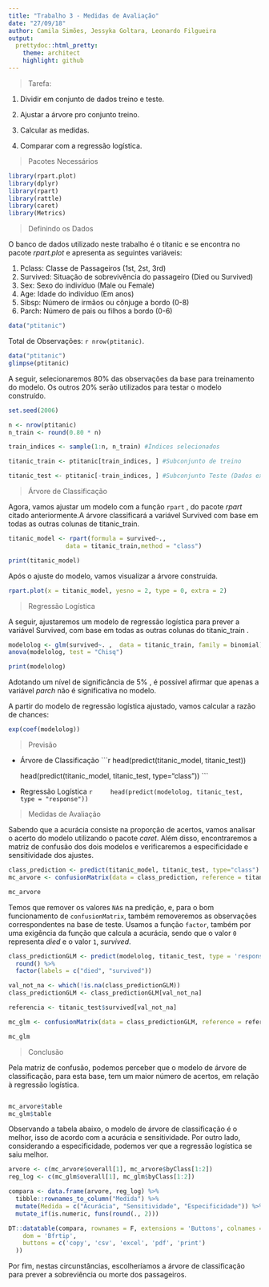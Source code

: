 ```yaml
---
title: "Trabalho 3 - Medidas de Avaliação"
date: "27/09/18"
author: Camila Simões, Jessyka Goltara, Leonardo Filgueira
output:
  prettydoc::html_pretty:
    theme: architect
    highlight: github
---
```


<style>
  .col2 {
    columns: 2 200px;         /* number of columns and width in pixels*/
    -webkit-columns: 2 200px; /* chrome, safari */
    -moz-columns: 2 200px;    /* firefox */
  }
</style>

> Tarefa:

1. Dividir em conjunto de dados treino e teste.

2. Ajustar a árvore pro conjunto treino.

3. Calcular as medidas.

4. Comparar com a regressão logística.

> Pacotes Necessários 

```r
library(rpart.plot) 
library(dplyr) 
library(rpart) 
library(rattle)
library(caret)
library(Metrics)
```

> Definindo os Dados

O banco de dados utilizado neste trabalho é o titanic e se encontra no pacote _rpart.plot_ e apresenta as seguintes variáveis:

1. Pclass:   Classe de Passageiros (1st, 2st, 3rd)
2. Survived: Situação de sobrevivência do passageiro (Died ou Survived)
3. Sex:      Sexo do indivíduo (Male ou Female)
4. Age:      Idade do indivíduo (Em anos)
5. Sibsp:    Número de irmãos ou cônjuge a bordo (0-8)
6. Parch:    Número de pais ou filhos a bordo (0-6)

```r
data("ptitanic")
```


Total de Observações: `r nrow(ptitanic)`.

```r
data("ptitanic")  
glimpse(ptitanic)

```


A seguir, selecionaremos $80\%$ das observações da base para treinamento do modelo. Os outros $20\%$ serão utilizados para testar o modelo construído. 

```r
set.seed(2006)

n <- nrow(ptitanic)
n_train <- round(0.80 * n)

train_indices <- sample(1:n, n_train) #Índices selecionados

titanic_train <- ptitanic[train_indices, ] #Subconjunto de treino

titanic_test <- ptitanic[-train_indices, ] #Subconjunto Teste (Dados excluindo o treino)
```

> Árvore de Classificação 

Agora, vamos ajustar um modelo com a função `rpart` , do pacote _rpart_ citado anteriormente.A árvore classificará a variável Survived com base em todas as outras colunas de titanic_train.


```r
titanic_model <- rpart(formula = survived~., 
                data = titanic_train,method = "class") 

print(titanic_model)
```

Após o ajuste do modelo, vamos visualizar a árvore construída.

```r
rpart.plot(x = titanic_model, yesno = 2, type = 0, extra = 2) 
``` 

> Regressão Logística

A seguir, ajustaremos um modelo de regressão logística para prever a variável Survived, com base em todas as outras colunas do titanic_train . 

```r
modelolog <- glm(survived~. ,  data = titanic_train, family = binomial) 
anova(modelolog, test = "Chisq")

print(modelolog)
```

Adotando um nível de significância de $5\%$ , é possível afirmar que apenas a variável _parch_ não é significativa no modelo.

A partir do modelo de regressão logística ajustado, vamos calcular a razão de chances:

```r
exp(coef(modelolog))
```

> Previsão

- Árvore de Classificação
    ```r
    head(predict(titanic_model, titanic_test))
    
    head(predict(titanic_model, titanic_test, type="class"))
    ```
    
- Regressão Logística
    ```r
    head(predict(modelolog, titanic_test, type = "response"))
    ```

> Medidas de Avaliação

Sabendo que a acurácia consiste na proporção de acertos, vamos analisar o acerto do modelo utilizando o pacote _caret_. Além disso, encontraremos a matriz de confusão dos dois modelos e verificaremos a especificidade e sensitividade dos ajustes.

```r
class_prediction <- predict(titanic_model, titanic_test, type="class")
mc_arvore <- confusionMatrix(data = class_prediction, reference = titanic_test$survived) 

mc_arvore
```

Temos que remover os valores `NA`s na predição, e, para o bom funcionamento de `confusionMatrix`, também removeremos as observações correspondentes na base de teste. Usamos a função `factor`, também por uma exigência da função que calcula a acurácia, sendo que o valor `0` representa *died* e o valor `1`, *survived*.

```r
class_predictionGLM <- predict(modelolog, titanic_test, type = 'response') %>% 
  round() %>% 
  factor(labels = c("died", "survived"))

val_not_na <- which(!is.na(class_predictionGLM)) 
class_predictionGLM <- class_predictionGLM[val_not_na]

referencia <- titanic_test$survived[val_not_na]

mc_glm <- confusionMatrix(data = class_predictionGLM, reference = referencia) 

mc_glm
```

> Conclusão 

Pela matriz de confusão, podemos perceber que o modelo de árvore de classificação, para esta base, tem um maior número de acertos, em relação à regressão logística.

<div class="col2">
```r
mc_arvore$table
mc_glm$table
```
</div>

Observando a tabela abaixo, o modelo de árvore de classificação é o melhor, isso de acordo com a acurácia e sensitividade. Por outro lado, considerando a especificidade, podemos ver que a regressão logística se saiu melhor. 

```r
arvore <- c(mc_arvore$overall[1], mc_arvore$byClass[1:2])
reg_log <- c(mc_glm$overall[1], mc_glm$byClass[1:2])

compara <- data.frame(arvore, reg_log) %>% 
  tibble::rownames_to_column("Medida") %>% 
  mutate(Medida = c("Acurácia", "Sensitividade", "Especificidade")) %>% 
  mutate_if(is.numeric, funs(round(., 2)))

DT::datatable(compara, rownames = F, extensions = 'Buttons', colnames = c('Árvore' = 'arvore', 'Regressão logística' = 'reg_log'), options = list(
    dom = 'Bfrtip',
    buttons = c('copy', 'csv', 'excel', 'pdf', 'print')
  ))
```

Por fim, nestas circunstâncias, escolheríamos a árvore de classificação para prever a sobreviência ou morte dos passageiros.